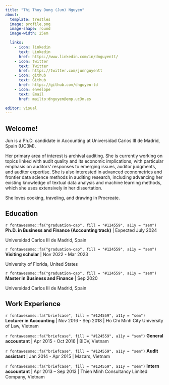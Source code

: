 ```yaml
---
title: "Thi Thuy Dung (Jun) Nguyen"
about:
  template: trestles
  image: profile.png
  image-shape: round
  image-width: 25em

  links:
    - icon: linkedin
      text: Linkedin
      href: https://www.linkedin.com/in/dnguyentt/
    - icon: twitter
      text: Twitter
      href: https://twitter.com/junnguyentt
    - icon: github
      text: Github
      href: https://github.com/dnguyen-td
    - icon: envelope
      text: Email  
      href: mailto:dnguyen@emp.uc3m.es  

editor: visual
---
```


## Welcome!

Jun is a Ph.D. candidate in Accounting at Universidad Carlos III de Madrid, Spain (UC3M).


Her primary area of interest is archival auditing. She is currently working on topics linked with audit quality and its economic implications, with particular emphasis on auditors’ responses to emerging issues, auditor judgments, and auditor expertise. She is also interested in advanced econometrics and frontier data science methods in auditing research, including advancing her existing knowledge of textual data analysis and machine learning methods, which she uses extensively in her dissertation.


She loves cooking, traveling, and drawing in Procreate.

## Education

<p class="custom-subtitle">

`r fontawesome::fa("graduation-cap", fill = "#124559", a11y = "sem")` **Ph.D. in Business and Finance (Accounting track)** \| Expected July 2024

</p>

<p class="custom-subtitle2">

Universidad Carlos III de Madrid, Spain

</p>

<p class="custom-subtitle">
`r fontawesome::fa("graduation-cap", fill = "#124559", a11y = "sem")` **Visiting scholar** \| Nov 2022 - Mar 2023

</p>

<p class="custom-subtitle2">

University of Florida, United States

</p>

`r fontawesome::fa("graduation-cap", fill = "#124559", a11y = "sem")` **Master in Business and Finance** \| Sep 2020

</p>

<p class="custom-subtitle2">

Universidad Carlos III de Madrid, Spain

</p>

## Work Experience

`r fontawesome::fa("briefcase", fill = "#124559", a11y = "sem")` **Lecturer in Accounting** \| Nov 2016 - Sep 2018 \| Ho Chi Minh City University of Law, Vietnam

`r fontawesome::fa("briefcase", fill = "#124559", a11y = "sem")` **General accountant** \| Apr 2015 - Oct 2016 \| BIDV, Vietnam

`r fontawesome::fa("briefcase", fill = "#124559", a11y = "sem")` **Audit assistant** \| Jan 2014 - Apr 2015 \| Mazars, Vietnam

`r fontawesome::fa("briefcase", fill = "#124559", a11y = "sem")` **Intern accountant** \| Apr 2013 – Sep 2013 \| Thien Minh Consultancy Limited Company, Vietnam



